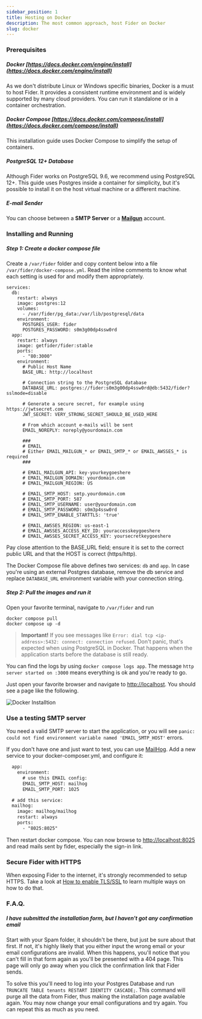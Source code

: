 ```yaml
---
sidebar_position: 1
title: Hosting on Docker
description: The most common approach, host Fider on Docker
slug: docker
---
```



<CloudIstance />

### Prerequisites

##### Docker [https://docs.docker.com/engine/install](https://docs.docker.com/engine/install)

As we don't distribute Linux or Windows specific binaries, Docker is a must to host Fider. It provides a consistent runtime environment and is widely supported by many cloud providers. You can run it standalone or in a container orchestration.

##### Docker Compose [https://docs.docker.com/compose/install](https://docs.docker.com/compose/install)

This installation guide uses Docker Compose to simplify the setup of containers.

##### PostgreSQL 12+ Database

Although Fider works on PostgreSQL 9.6, we recommend using PostgreSQL 12+. This guide uses Postgres inside a container for simplicity, but it's possible to install it on the host virtual machine or a different machine.

##### E-mail Sender

You can choose between a **SMTP Server** or a **[Mailgun](https://www.mailgun.com)** account.

### Installing and Running

##### Step 1: Create a docker compose file

Create a `/var/fider` folder and copy content below into a file `/var/fider/docker-compose.yml`. Read the inline comments to know what each setting is used for and modify them appropriately.

```
services:
  db:
    restart: always
    image: postgres:12
    volumes:
      - /var/fider/pg_data:/var/lib/postgresql/data
    environment:
      POSTGRES_USER: fider
      POSTGRES_PASSWORD: s0m3g00dp4ssw0rd
  app:
    restart: always
    image: getfider/fider:stable
    ports:
      - "80:3000"
    environment:
      # Public Host Name
      BASE_URL: http://localhost

      # Connection string to the PostgreSQL database
      DATABASE_URL: postgres://fider:s0m3g00dp4ssw0rd@db:5432/fider?sslmode=disable

      # Generate a secure secret, for example using https://jwtsecret.com
      JWT_SECRET: VERY_STRONG_SECRET_SHOULD_BE_USED_HERE

      # From which account e-mails will be sent
      EMAIL_NOREPLY: noreply@yourdomain.com

      ###
      # EMAIL
      # Either EMAIL_MAILGUN_* or EMAIL_SMTP_* or EMAIL_AWSSES_* is required
      ###

      # EMAIL_MAILGUN_API: key-yourkeygoeshere
      # EMAIL_MAILGUN_DOMAIN: yourdomain.com
      # EMAIL_MAILGUN_REGION: US

      # EMAIL_SMTP_HOST: smtp.yourdomain.com
      # EMAIL_SMTP_PORT: 587
      # EMAIL_SMTP_USERNAME: user@yourdomain.com
      # EMAIL_SMTP_PASSWORD: s0m3p4ssw0rd
      # EMAIL_SMTP_ENABLE_STARTTLS: 'true'

      # EMAIL_AWSSES_REGION: us-east-1
      # EMAIL_AWSSES_ACCESS_KEY_ID: youraccesskeygoeshere
      # EMAIL_AWSSES_SECRET_ACCESS_KEY: yoursecretkeygoeshere
```

Pay close attention to the BASE_URL field; ensure it is set to the correct public URL and that the HOST is correct (https/http).

The Docker Compose file above defines two services: `db` and `app`. In case you're using an external Postgres database, remove the db service and replace `DATABASE_URL` environment variable with your connection string.

##### Step 2: Pull the images and run it

Open your favorite terminal, navigate to `/var/fider` and run

```
docker compose pull
docker compose up -d
```

> **Important!** If you see messages like `Error: dial tcp <ip-address>:5432: connect: connection refused`. Don't panic, that's expected when using PostgreSQL in Docker. That happens when the application starts before the database is still ready.

You can find the logs by using `docker compose logs app`. The message `http server started on :3000` means everything is ok and you're ready to go.

Just open your favorite browser and navigate to [http://localhost](http://localhost). You should see a page like the following.

![Docker Installtion](./assets/fider-clean-install.png)

### Use a testing SMTP server

You need a valid SMTP server to start the application, or you will see `panic: could not find environment variable named 'EMAIL_SMTP_HOST'` errors.

If you don't have one and just want to test, you can use [MailHog](https://github.com/mailhog/MailHog). Add a new service to your docker-composer.yml, and configure it:

```patch
  app:
    environment:
      # use this EMAIL config:
      EMAIL_SMTP_HOST: mailhog
      EMAIL_SMTP_PORT: 1025

  # add this service:
  mailhog:
    image: mailhog/mailhog
    restart: always
    ports:
      - "8025:8025"
```

Then restart docker compose. You can now browse to [http://localhost:8025](http://localhost:8025) and read mails sent by fider, especially the sign-in link.

### Secure Fider with HTTPS

When exposing Fider to the internet, it's strongly recommended to setup HTTPS. Take a look at [How to enable TLS/SSL](/docs/how-to-enable-ssl) to learn multiple ways on how to do that.

### F.A.Q.

##### I have submitted the installation form, but I haven't got any confirmation email

Start with your Spam folder, it shouldn't be there, but just be sure about that first. If not, it's highly likely that you either input the wrong email or your email configurations are invalid. When this happens, you'll notice that you can't fill in that form again as you'll be presented with a 404 page. This page will only go away when you click the confirmation link that Fider sends.

To solve this you'll need to log into your Postgres Database and run `TRUNCATE TABLE tenants RESTART IDENTITY CASCADE;`. This command will purge all the data from Fider, thus making the installation page available again. You may now change your email configurations and try again. You can repeat this as much as you need.
